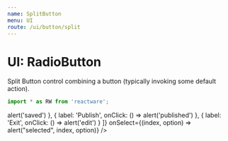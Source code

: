 ```yaml
---
name: SplitButton
menu: UI
route: /ui/button/split
---
```



# UI: RadioButton

Split Button control combining a button (typically invoking some default action).

```jsx
import * as RW from 'reactware';
```

<Playground className="Rw_UI_Buttons_Split dark_theme">
  <Rw.UI.Buttons.Split
    default={1} 
    options={[
      { label: 'Save', onClick: () => alert('saved') },
      { label: 'Publish', onClick: () => alert('published') },
      { label: 'Exit', onClick: () => alert('edit') }
    ]}
    onSelect={(index, option) => alert("selected", index, option)}
  />
</Playground>

<PropsTable of={Rw.UI.Buttons.Split} />



